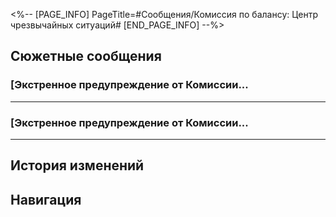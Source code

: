 <%-- [PAGE_INFO]
PageTitle=#Сообщения/Комиссия по балансу: Центр чрезвычайных ситуаций#
[END_PAGE_INFO] --%>
{{Сообщение Инфобокс
|id          = 76
|Изображение = НИП Комиссия по балансу: Центр чрезвычайных ситуаций Иконка.png
|Тип         = НИП
|Отправитель = Комиссия по балансу: Центр чрезвычайных ситуаций
|ПодписьСоо  = 
|Фракция     = Лофу Сяньчжоу
}}

==Сюжетные сообщения==
===[Экстренное предупреждение от Комиссии...===
{{Сообщения
|условие_получения = 
|текст =
:'''Комиссия по балансу: Центр чрезвычайных ситуаций:''' [Экстренное предупреждение от Комиссии по балансу Лофу] Согласно регламенту Комиссии, драки и потасовки являются незаконными и не только представляют угрозу здоровью других граждан, но также могут привести к серьёзным последствиям. Мы призываем всех жителей и туристов не верить непроверенным слухам и благоразумно разрешать конфликты. При возникновении пробок на дорогах или навигационных ограничений, пожалуйста, тщательно планируйте свой маршрут, соблюдайте порядок пролёта и избегайте блокирования путей для экстренной помощи во избежание вторичных аварий. Поддержание гармоничной и стабильной обстановки на Лофу - дело каждого.
}}
----

===[Экстренное предупреждение от Комиссии...===
{{Сообщения
|условие_получения = 
|текст =
:'''Комиссия по балансу: Центр чрезвычайных ситуаций:''' [Экстренное предупреждение от Комиссии по балансу Лофу] Вы могли получить сообщение от мошенника или поддельного аккаунта. В связи с угрозой мошенничества ваш счёт временно заблокирован. Соответствующая сумма возвращена на ваш счёт. Не сообщайте личную информацию и не выполняйте переводы средств в ответ на подобные сообщения. По любым вопросам и подозрениям в мошенничестве обращайтесь к сотрудникам Комиссии по балансу.
:'''Комиссия по балансу: Центр чрезвычайных ситуаций:''' [Экстренное предупреждение от Комиссии по балансу Лофу] Комиссия по балансу стремится предотвратить мошенничество и обеспечить вашу безопасность. Будьте осторожны при получении сообщений от незнакомцев. Не переходите по подозрительным ссылкам и всегда связывайтесь с адресатом, прежде чем совершать какие-либо финансовые переводы. Если вы стали жертвой мошенников, сохраняйте спокойствие и незамедлительно сообщите нам о случившемся.
}}
----

==История изменений==
{{История изменений|2.7}}

==Навигация==
{{Сообщения Навбокс}}